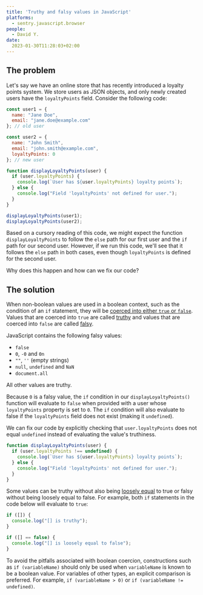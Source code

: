 ```yaml
---
title: 'Truthy and falsy values in JavaScript'
platforms: 
  - sentry.javascript.browser
people: 
  - David Y.
date:
  2023-01-30T11:28:03+02:00
---
```


## The problem

Let's say we have an online store that has recently introduced a loyalty points system. We store users as JSON objects, and only newly created users have the `loyaltyPoints` field. Consider the following code:

```javascript
const user1 = {
  name: "Jane Doe",
  email: "jane.doe@example.com"
}; // old user

const user2 = {
  name: "John Smith",
  email: "john.smith@example.com",
  loyaltyPoints: 0
}; // new user

function displayLoyaltyPoints(user) {
  if (user.loyaltyPoints) {
    console.log(`User has ${user.loyaltyPoints} loyalty points`);
  } else {
    console.log("Field 'loyaltyPoints' not defined for user.");
  }
}

displayLoyaltyPoints(user1);
displayLoyaltyPoints(user2);
```

Based on a cursory reading of this code, we might expect the function `displayLoyaltyPoints` to follow the `else` path for our first user and the `if` path for our second user. However, if we run this code, we'll see that it follows the `else` path in both cases, even though `loyaltyPoints` is defined for the second user.

Why does this happen and how can we fix our code?

## The solution

When non-boolean values are used in a boolean context, such as the condition of an `if` statement, they will be [coerced into either `true` or `false`](https://developer.mozilla.org/en-US/docs/Web/JavaScript/Reference/Global_Objects/Boolean#boolean_coercion). Values that are coerced into `true` are called [truthy](https://developer.mozilla.org/en-US/docs/Glossary/Truthy) and values that are coerced into `false` are called [falsy](https://developer.mozilla.org/en-US/docs/Glossary/Falsy).

JavaScript contains the following falsy values:

* `false`
* `0`, `-0` and `0n`
* `""`, `''`  (empty strings)
* `null`, `undefined` and `NaN`
* `document.all`

All other values are truthy.

Because `0` is a falsy value, the `if` condition in our `displayLoyaltyPoints()` function will evaluate to `false` when provided with a user whose `loyaltyPoints` property is set to `0`. The `if` condition will also evaluate to false if the `loyaltyPoints` field does not exist (making it `undefined`).

We can fix our code by explicitly checking that `user.loyaltyPoints` does not equal `undefined` instead of evaluating the value's truthiness.

```javascript
function displayLoyaltyPoints(user) {
  if (user.loyaltyPoints !== undefined) {
    console.log(`User has ${user.loyaltyPoints} loyalty points`);
  } else {
    console.log("Field 'loyaltyPoints' not defined for user.");
  }
}
```

Some values can be truthy without also being [loosely equal](https://developer.mozilla.org/en-US/docs/Web/JavaScript/Reference/Operators/Equality) to true or falsy without being loosely equal to false. For example, both `if` statements in the code below will evaluate to `true`:

```javascript
if ([]) {
  console.log("[] is truthy");
}

if ([] == false) {
  console.log("[] is loosely equal to false");
}
```

To avoid the pitfalls associated with boolean coercion, constructions such as `if (variableName)` should only be used when `variableName` is known to be a boolean value. For variables of other types, an explicit comparison is preferred. For example, `if (variableName > 0)` or `if (variableName != undefined)`.
